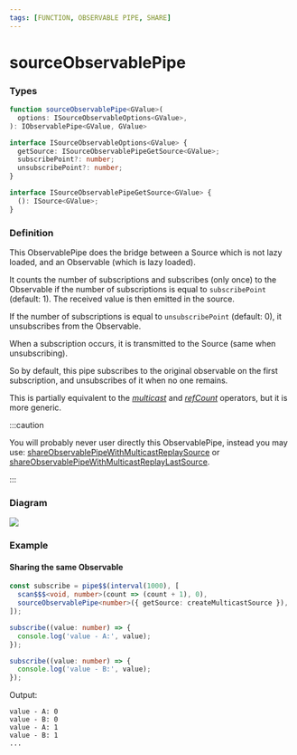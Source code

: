 ```yaml
---
tags: [FUNCTION, OBSERVABLE PIPE, SHARE]
---
```


# sourceObservablePipe

### Types

```ts
function sourceObservablePipe<GValue>(
  options: ISourceObservableOptions<GValue>,
): IObservablePipe<GValue, GValue>
```

```ts
interface ISourceObservableOptions<GValue> {
  getSource: ISourceObservablePipeGetSource<GValue>;
  subscribePoint?: number;
  unsubscribePoint?: number;
}

interface ISourceObservablePipeGetSource<GValue> {
  (): ISource<GValue>;
}
```

### Definition

This ObservablePipe does the bridge between a Source which is not lazy loaded, and an Observable (which is lazy loaded).

It counts the number of subscriptions and subscribes (only once) to the Observable if the number of
subscriptions is equal to `subscribePoint` (default: 1). The received value is then emitted in the source.

If the number of subscriptions is equal to `unsubscribePoint` (default: 0), it unsubscribes from the Observable.

When a subscription occurs, it is transmitted to the Source (same when unsubscribing).

So by default, this pipe subscribes to the original observable on the first subscription,
and unsubscribes of it when no one remains.

This is partially equivalent to the *[multicast](https://rxjs-dev.firebaseapp.com/api/operators/multicast)*
and *[refCount](https://rxjs-dev.firebaseapp.com/api/operators/refCount)* operators, but it is more generic.

:::caution

You will probably never user directly this ObservablePipe, instead you may use:
[shareObservablePipeWithMulticastReplaySource](/docs/reference/share-observable-pipe-with-multicast-replay-source/)
or
[shareObservablePipeWithMulticastReplayLastSource](/docs/reference/share-observable-pipe-with-multicast-replay-last-source/).

:::

### Diagram

[![](https://mermaid.ink/img/pako:eNqNkstqwzAQRX9FzKqF5Ae0CNS0yz4gW21G0iQV2JKrRyEY_3vHwYkJyNQ7cXXmzpVmBjDBEkhI9FPIG3p1eI7YKa98jzE743r0WQSdKP6ibulRT6FEQ5_32y_Xk8BU1Z8GcaZ8vN5IYSJhpvfSshemWRbjc60vxZe63Ew578x-fzjUGkuRik4mOs3pa8BUuLzwAV_kVXNcMb15crIrtCRtNiX9CJlEYFys9G35C-1lKbFTj02R9ZbI_0MNQ7CDjmKHzvIWDcoLoSB_U0cKJB8tnZBnrED5kdHSW576m3U5RJAnbBPtAEsOx4s3IHMsdIPmTZyp8Q9zvwG4)](https://mermaid.live/edit#pako:eNqNkstqwzAQRX9FzKqF5Ae0CNS0yz4gW21G0iQV2JKrRyEY_3vHwYkJyNQ7cXXmzpVmBjDBEkhI9FPIG3p1eI7YKa98jzE743r0WQSdKP6ibulRT6FEQ5_32y_Xk8BU1Z8GcaZ8vN5IYSJhpvfSshemWRbjc60vxZe63Ew578x-fzjUGkuRik4mOs3pa8BUuLzwAV_kVXNcMb15crIrtCRtNiX9CJlEYFys9G35C-1lKbFTj02R9ZbI_0MNQ7CDjmKHzvIWDcoLoSB_U0cKJB8tnZBnrED5kdHSW576m3U5RJAnbBPtAEsOx4s3IHMsdIPmTZyp8Q9zvwG4)

### Example

#### Sharing the same Observable

```ts
const subscribe = pipe$$(interval(1000), [
  scan$$$<void, number>(count => (count + 1), 0),
  sourceObservablePipe<number>({ getSource: createMulticastSource }),
]);

subscribe((value: number) => {
  console.log('value - A:', value);
});

subscribe((value: number) => {
  console.log('value - B:', value);
});
```

Output:

```text
value - A: 0
value - B: 0
value - A: 1
value - B: 1
...
```

